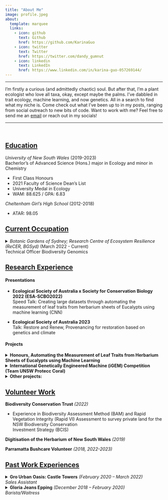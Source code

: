 ```yaml
---
title: "About Me"
image: profile.jpeg
about:
  template: marquee
  links:
    - icon: github
      text: Github
      href: https://github.com/KarinaGuo
    - icon: twitter
      text: Twitter
      href: https://twitter.com/dandy_gumnut
    - icon: linkedin
      text: LinkedIn
      href: https://www.linkedin.com/in/karina-guo-057269144/
---
```


------------------------------------------------------------------------

<p>I'm firstly a curious (and admittedly chaotic) soul. But after that, I'm a plant ecologist who love all taxa, okay, except maybe the palms. I've dabbled in trait ecology, machine learning, and now genetics. All in a search to find what my niche is. Come check out what I've been up to in my posts, ranging from social outreach to new bits of code. Want to work with me? Feel free to send me an [email](mailto:karinag.work@gmail.com) or reach out in my socials!</p>

------------------------------------------------------------------------

<p>

 

<p>

## [Education]{.underline}

*University of New South Wales* (2019-2023)\
Bacherlor's of Advanced Science (Hons.) major in Ecology and minor in Chemistry

-   First Class Honours
-   2021 Faculty of Science Dean's List
-   University Medal in Ecology
-   WAM: 88.625 / GPA: 6.83

*Cheltenham Girl's High School* (2012-2018)

-   ATAR: 98.05

## [**Current Occupation**]{.underline}

<details>

<summary>*Botanic Gardens of Sydney; Research Centre of Ecosystem Resilience (ReCER, BGSyd)* (March 2022 - Current)\
Technical Officer Biodiversity Genomics</summary>

-   Wet lab work on Lenwebbia sp & Gossia frangratissima for successful extraction of high molecular weight DNA full genome sequencing. Includes ability to safely work with liquid nitrogen, CTAB buffers, rare earth metal clean up, DNA purification and quantification through NanoDrop One & Agilent Tape.

-   Refactoring of the genetics processing of DArT SNP data for the [Restore and Renew (RnR) webtool](https://www.restore-and-renew.org.au/). Involved version control using Git, containerising the RnR genetics workflow on Docker, multi-stage builds of workflow, supporting project development, and outreach. Showed proficiency in collaborating with other team members to enhance existing workflows and develop new features for future pathways of the tool.

-   Managing \~70,000 samples through databasing collection information, maintenance and organisation of their storage. Processing of incoming material in preparation of new samples and vouchers.

-   Applied engagement in concepts of genetics including conducting GWAS on individuals of Melaleuca quinquenervia to discover markers that signify rust resistance

-   Engaging in field work trips to help gather genetic samples. Involves learning flora identification skills, scheduling appropriate accommodation, and following WHS protocols.

-   Rapid selection and preparation of samples to send to Diversity Arrays Technology for genetic sampling

-   Outreach at conferences for external points of collaboration across states of Australia and feedback on procedures and workflows

</details>

## [**Research Experience**]{.underline}

#### Presentations

-   **Ecological Society of Australia x Society for Conservation Biology 2022 (ESA-SCBO2022)** \
    Speed Talk: Creating large datasets through automating the measurement of leaf traits from herbarium sheets of Eucalypts using machine learning (CNN)

-   **Ecological Society of Australia 2023** \
    Talk: Restore and Renew, Provenancing for restoration based on genetics and climate

#### Projects

<details>

<summary>**Honours, Automating the Measurement of Leaf Traits from Herbarium Sheets of Eucalypts using Machine Learning**</summary>

-   Gained expertise in the field of machine learning (ML) and working with various coding languages including R, python, and BASH.

-   Developed a novel and functional workflow using CNN ML models (instance segmentation & object classification) to expand existing eucalypt leaf trait data by 50-fold

-   Statistical analysis of big data, a trait dataset of \~140,000 data points, to find trait-climate relationships and link them to phylogeny

-   Demonstrated ability to lead project development through instigating discussions, creating protocols, research method and proposal writing

-   Literature study to ensure novelty and to link our findings into current academic landscape

-   Presentations in explaining complex concepts in a simple and engaging manner with logical flow

</details>

<details>

<summary>**International Genetically Engineered Machine (iGEM) Competition (Team UNSW Protecc Coral)**</summary>

-   Working as the team leader in the sub-group, Science Communication, as crucial section of a larger team of 15 individuals

-   Organising meetings and providing reports to other team leaders for cohesive group progression

-   Production of a virtual exhibition, contacting Indigenous and local individuals to gather opinions

-   Facilitated collaboration between different iGEM teams and members of the general public

</details>

<details>

<summary>**Other projects:**</summary>

-   **Jason Bragg Machine Learning (ML) Project on Melaleuca sp. with the Royal Botanic Garden Sydney**; Training artificial intelligence to analyse large-scale digital herbarium sheets to identify and measure leaf area, and class different reproductive structures in the *Melaleuca leucadendra* complex (*Myrtaceae*)

-   **Impact of Herbivore Assemblage on Vegetative Community in a Semi-arid Shrubland**; Measuring different effects of grazing intensity and type on a plant community's vegetative cover and diversity through Shannon diversity index

-   **The Effect of Soil Type, Initial Moisture Level and Heat Treatments on a Soil System's Water Repellency;** Measuring water repellency on different soil types, under different moisture levels after different heat treatment

-   **Australian Species and their Shifting Functional Traits in the Changing Climate**; Measurement of tree height, basal trunk width, and SLA in Australian natives across NSW's different climates

</details>

## [**Volunteer Work**]{.underline}

**Biodiversity Conservation Trust** *(2022)*

-   Experience in Biodiversity Assessment Method (BAM) and Rapid Vegetation Integrity (Rapid VI) Assessment to survey private land for the NSW Biodiversity Conservation\
    Investment Strategy (BCIS)

**Digitisation of the Herbarium** **of New South Wales** *(2019)*

**Parramatta Bushcare Volunteer** *(2018, 2022-2023)*

## [**Past Work Experiences**]{.underline}

<details>

<summary>**Gro Urban Oasis: Castle Towers** *(February 2020 -- March 2022)\
Sales Assistant*</summary>

-   Interacting with customers to build a relationship and build a safe environment

-   Developing social skills and encouragement of open-mindedness in customers to new ideas

</details>

<details>

<summary>**Gloria Jeans Epping** *(December 2018 -- February 2020)\
Barista/Waitress*</summary>

-   Well-developed social abilities include conflict mitigation, relationship building and team cooperativity

-   Ability to multitask, utilising a number of equipment simultaneously to deliver goals on schedule

-   Assisting co-workers to maximise workplace productivity and success

</details>
